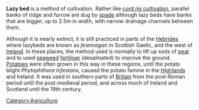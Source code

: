 '''Lazy bed''' is a method of cultivation. Rather like [[cord rig cultivation]], parallel banks of ridge and furrow are dug by [[spade]] although lazy beds have banks that are bigger, up to 2.5m in width, with narrow drainage channels between them.

Although it is nearly extinct, it is still practiced in parts of the [[Hebrides]] where lazybeds are known as ''feannagan'' in Scottish Gaelic, and the west of [[Ireland]]. In these places, the method used is normally to lift up sods of [[peat]] and to used [[seaweed]] [[fertiliser]] (desalinated) to improve the ground. [[Potato]]es were often grown in this way in these regions, until the potato blight ''Phytophthora infestans'', caused the potato famine in the [[Highlands]] and Ireland. It was used in southern parts of [[Britain]] from the post-Roman period until the post-medieval period, and across much of Ireland and Scotland until the 19th century. 

{{stub}}
{{attrib permawiki|Lazy bed}}
{{attrib wikipedia|Lazy bed}}

[[Category:Agriculture]]